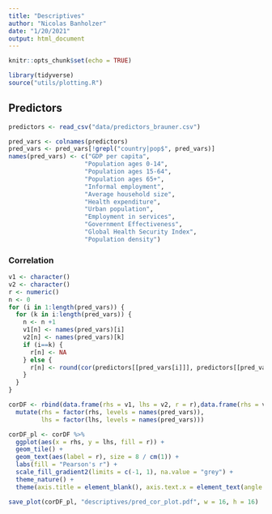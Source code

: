```yaml
---
title: "Descriptives"
author: "Nicolas Banholzer"
date: "1/20/2021"
output: html_document
---
```


```r
knitr::opts_chunk$set(echo = TRUE)
```

```r
library(tidyverse)
source("utils/plotting.R")
```

## Predictors

```r
predictors <- read_csv("data/predictors_brauner.csv")

pred_vars <- colnames(predictors)
pred_vars <- pred_vars[!grepl("country|pop$", pred_vars)]
names(pred_vars) <- c("GDP per capita", 
                     "Population ages 0-14", 
                     "Population ages 15-64", 
                     "Population ages 65+", 
                     "Informal employment", 
                     "Average household size", 
                     "Health expenditure",
                     "Urban population", 
                     "Employment in services", 
                     "Government Effectiveness",
                     "Global Health Security Index", 
                     "Population density")
```

### Correlation

```r
v1 <- character()
v2 <- character()
r <- numeric()
n <- 0
for (i in 1:length(pred_vars)) {
  for (k in i:length(pred_vars)) {
    n <- n +1
    v1[n] <- names(pred_vars)[i]
    v2[n] <- names(pred_vars)[k]
    if (i==k) {
      r[n] <- NA
    } else {
      r[n] <- round(cor(predictors[[pred_vars[i]]], predictors[[pred_vars[k]]], use = "complete.obs"), 2)
    }
  }
}

corDF <- rbind(data.frame(rhs = v1, lhs = v2, r = r),data.frame(rhs = v2, lhs = v1, r = r)) %>%
  mutate(rhs = factor(rhs, levels = names(pred_vars)),
         lhs = factor(lhs, levels = names(pred_vars)))

corDF_pl <- corDF %>%
  ggplot(aes(x = rhs, y = lhs, fill = r)) +
  geom_tile() +
  geom_text(aes(label = r), size = 8 / cm(1)) +
  labs(fill = "Pearson's r") +
  scale_fill_gradient2(limits = c(-1, 1), na.value = "grey") +
  theme_nature() +
  theme(axis.title = element_blank(), axis.text.x = element_text(angle = 90))

save_plot(corDF_pl, "descriptives/pred_cor_plot.pdf", w = 16, h = 16)
```